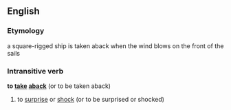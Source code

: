 ==English==
===Etymology===
{{nautical}} a square-rigged ship is taken aback when the wind blows on the front of the sails
===Intransitive verb===
'''to [[take]] [[aback]]'''  (or to be taken aback)
# to [[surprise]] or [[shock]]  (or to be surprised or shocked)